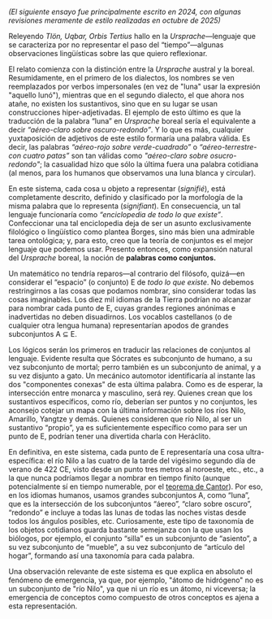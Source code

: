 
_(El siguiente ensayo fue principalmente escrito en 2024, con algunas revisiones meramente de estilo realizadas en octubre de 2025)_

Releyendo _Tlön, Uqbar, Orbis Tertius_ hallo en la _Ursprache_—lenguaje que se caracteriza por no representar el paso del “tiempo”—algunas observaciones lingüísticas sobre las que quiero reflexionar.

El relato comienza con la distinción entre la _Ursprache_ austral y la boreal. Resumidamente, en el primero de los dialectos, los nombres se ven reemplazados por verbos impersonales (en vez de "luna" usar la expresión "aquello lunó"), mientras que en el segundo dialecto, el que ahora nos atañe, no existen los sustantivos, sino que en su lugar se usan construcciones hiper-adjetivadas. El ejemplo de esto último es que la traducción de la palabra “luna” en _Ursprache_ boreal sería el equivalente a decir _“aéreo-claro sobre oscuro-redondo”_. Y lo que es más, cualquier yuxtaposición de adjetivos de este estilo formaría una palabra válida. Es decir, las palabras _“aéreo-rojo sobre verde-cuadrado”_ o _“aéreo-terrestre-con cuatro patas”_ son tan válidas como _"aéreo-claro sobre osucro-redondo"_; la casualidad hizo que sólo la última fuera una palabra cotidiana (al menos, para los humanos que observamos una luna blanca y circular).

En este sistema, cada cosa u objeto a representar (_signifié_), está completamente descrito, definido y clasificado por la morfología de la misma palabra que lo representa (_signifiant_). En consecuencia, un tal lenguaje funcionaría como _“enciclopedia de todo lo que existe”_. Confeccionar una tal enciclopedia deja de ser un asunto exclusivamente filológico o lingüístico como plantea Borges, sino más bien una admirable tarea ontológica; y, para esto, creo que la teoría de conjuntos es el mejor lenguaje que podemos usar. Presento entonces, como expansión natural del _Ursprache_ boreal, la noción de **palabras como conjuntos.**

Un matemático no tendría reparos—al contrario del filósofo, quizá—en considerar el “espacio” (o conjunto) E de _todo lo que existe_. No debemos restringirnos a las cosas que podamos nombrar, sino considerar todas las cosas imaginables. Los diez mil idiomas de la Tierra podrían no alcanzar para nombrar cada punto de E, cuyas grandes regiones anónimas e inadvertidas no deben disuadirnos. Los vocablos castellanos (o de cualquier otra lengua humana) representarían apodos de grandes subconjuntos A ⊆ E.

Los lógicos serán los primeros en traducir las relaciones de conjuntos al lenguaje. Evidente resulta que Sócrates es subconjunto de humano, a su vez subconjunto de mortal; perro también es un subconjunto de animal, y a su vez disjunto a gato. Un mecánico automotor identificaría al instante las dos "componentes conexas" de esta última palabra. Como es de esperar, la intersección entre monarca y masculino, será rey. Quienes crean que los sustantivos específicos, como río, deberían ser puntos y no conjuntos, les aconsejo cotejar un mapa con la última información sobre los ríos Nilo, Amarillo, Yangtze y demás. Quienes consideren que río Nilo, al ser un sustantivo “propio”, ya es suficientemente específico como para ser un punto de E, podrían tener una divertida charla con Heráclito.

En definitiva, en este sistema, cada punto de E representaría una cosa ultra-específica: el río Nilo a las cuatro de la tarde del vigésimo segundo día de verano de 422 CE, visto desde un punto tres metros al noroeste, etc., etc., a la que nunca podríamos llegar a nombrar en tiempo finito (aunque potencialmente sí en tiempo numerable, por el <a className='text-gray-500' href='https://en.wikipedia.org/wiki/Cantor%27s_intersection_theorem#Variant_in_complete_metric_spaces'>teorema de Cantor</a>). Por eso, en los idiomas humanos, usamos grandes subconjuntos A, como “luna”, que es la intersección de los subconjuntos “áereo”, “claro sobre oscuro”, “redondo” e incluye a todas las lunas de todas las noches vistas desde todos los ángulos posibles, etc. Curiosamente, este tipo de taxonomía de los objetos cotidianos guarda bastante semejanza con la que usan los biólogos, por ejemplo, el conjunto “silla” es un subconjunto de “asiento”, a su vez subconjunto de “mueble”, a su vez subconjunto de “artículo del hogar”, formando así una taxonomía para cada palabra.

Una observación relevante de este sistema es que explica en absoluto el fenómeno de emergencia, ya que, por ejemplo, "átomo de hidrógeno" no es un subconjunto de "río Nilo", ya que ni un río es un átomo, ni viceversa; la emergencia de conceptos como compuesto de otros conceptos es ajena a esta representación.

